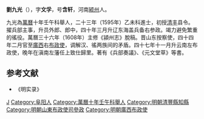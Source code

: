 '''劉九光'''（{{bd|1556年||1621年|catIdx=L劉}}），字'''文孚'''，号'''含轩'''，河南[[颍州|颍州]]人。

九光為[[萬曆|萬曆]]十年壬午科舉人，二十三年（1595年）乙未科進士，初授[[清丰|清丰]]县令。擢兵部主事，升员外郎、郎中，四十年三月升辽东海盖兵备右参政。竭力避免繁重的徭役。萬曆三十六年（1608年）主修《潁州志》脫稿。晋山东按察使，四十四年二月官至[[廣西|廣西]]右[[布政使|布政使]]，调解汉、徭两族间的矛盾。四十七年十一月升云南左布政使，晚年在滇南左藩任上致仕歸里。著有《兵部奏議》、《元文堂草》等書。

==参考文献==
*《明实录》

{{萬曆二十三年乙未科殿試金榜}}

{{Authority control}}

{{DEFAULTSORT:Liu刘}}
[[Category:劉姓|J]]
[[Category:阜阳人|Category:阜阳人]]
[[Category:萬曆十年壬午科舉人|Category:萬曆十年壬午科舉人]]
[[Category:明朝清豐縣知縣|Category:明朝清豐縣知縣]]
[[Category:明朝山東布政使司參政|Category:明朝山東布政使司參政]]
[[Category:明朝廣西布政使|Category:明朝廣西布政使]]

{{明朝人物小作品}}